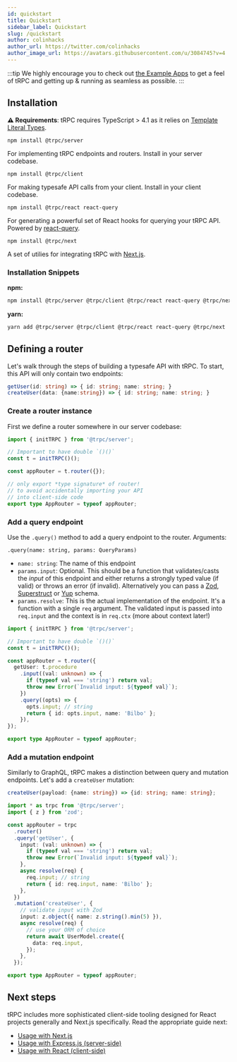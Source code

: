 ```yaml
---
id: quickstart
title: Quickstart
sidebar_label: Quickstart
slug: /quickstart
author: colinhacks
author_url: https://twitter.com/colinhacks
author_image_url: https://avatars.githubusercontent.com/u/3084745?v=4
---
```


:::tip
We highly encourage you to check out [the Example Apps](example-apps.md) to get a feel of tRPC and getting up & running as seamless as possible.
:::

## Installation

**⚠️ Requirements**: tRPC requires TypeScript > 4.1 as it relies on [Template Literal Types](https://www.typescriptlang.org/docs/handbook/2/template-literal-types.html).

`npm install @trpc/server`

For implementing tRPC endpoints and routers. Install in your server codebase.

`npm install @trpc/client`

For making typesafe API calls from your client. Install in your client codebase.

`npm install @trpc/react react-query`

For generating a powerful set of React hooks for querying your tRPC API. Powered by [react-query](https://react-query.tanstack.com/).

`npm install @trpc/next`

A set of utilies for integrating tRPC with [Next.js](https://nextjs.org/).

### Installation Snippets

**npm:**

```bash
npm install @trpc/server @trpc/client @trpc/react react-query @trpc/next
```

**yarn:**

```bash
yarn add @trpc/server @trpc/client @trpc/react react-query @trpc/next
```

## Defining a router

Let's walk through the steps of building a typesafe API with tRPC. To start, this API will only contain two endpoints:

```ts
getUser(id: string) => { id: string; name: string; }
createUser(data: {name:string}) => { id: string; name: string; }
```

### Create a router instance

First we define a router somewhere in our server codebase:

```ts title='server.ts'
import { initTRPC } from '@trpc/server';

// Important to have double `()()`
const t = initTRPC()();

const appRouter = t.router({});

// only export *type signature* of router!
// to avoid accidentally importing your API
// into client-side code
export type AppRouter = typeof appRouter;
```

### Add a query endpoint

Use the `.query()` method to add a query endpoint to the router. Arguments:

`.query(name: string, params: QueryParams)`

- `name: string`: The name of this endpoint
- `params.input`: Optional. This should be a function that validates/casts the _input_ of this endpoint and either returns a strongly typed value (if valid) or throws an error (if invalid). Alternatively you can pass a [Zod](https://github.com/colinhacks/zod), [Superstruct](https://github.com/ianstormtaylor/superstruct) or [Yup](https://github.com/jquense/yup) schema.
- `params.resolve`: This is the actual implementation of the endpoint. It's a function with a single `req` argument. The validated input is passed into `req.input` and the context is in `req.ctx` (more about context later!)

```ts title='server.ts'
import { initTRPC } from '@trpc/server';

// Important to have double `()()`
const t = initTRPC()();

const appRouter = t.router({
  getUser: t.procedure
    .input((val: unknown) => {
      if (typeof val === 'string') return val;
      throw new Error(`Invalid input: ${typeof val}`);
    })
    .query((opts) => {
      opts.input; // string
      return { id: opts.input, name: 'Bilbo' };
    }),
});

export type AppRouter = typeof appRouter;
```

### Add a mutation endpoint

Similarly to GraphQL, tRPC makes a distinction between query and mutation endpoints. Let's add a `createUser` mutation:

```ts
createUser(payload: {name: string}) => {id: string; name: string};
```

```ts title='server.ts'
import * as trpc from '@trpc/server';
import { z } from 'zod';

const appRouter = trpc
  .router()
  .query('getUser', {
    input: (val: unknown) => {
      if (typeof val === 'string') return val;
      throw new Error(`Invalid input: ${typeof val}`);
    },
    async resolve(req) {
      req.input; // string
      return { id: req.input, name: 'Bilbo' };
    },
  })
  .mutation('createUser', {
    // validate input with Zod
    input: z.object({ name: z.string().min(5) }),
    async resolve(req) {
      // use your ORM of choice
      return await UserModel.create({
        data: req.input,
      });
    },
  });

export type AppRouter = typeof appRouter;
```

## Next steps

tRPC includes more sophisticated client-side tooling designed for React projects generally and Next.js specifically. Read the appropriate guide next:

- [Usage with Next.js](/docs/nextjs)
- [Usage with Express.js (server-side)](/docs/express)
- [Usage with React (client-side)](/docs/react)
